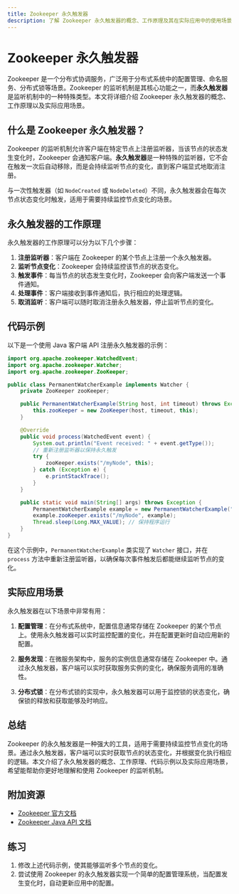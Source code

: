 ```yaml
---
title: Zookeeper 永久触发器
description: 了解 Zookeeper 永久触发器的概念、工作原理及其在实际应用中的使用场景。
---
```


# Zookeeper 永久触发器

Zookeeper 是一个分布式协调服务，广泛用于分布式系统中的配置管理、命名服务、分布式锁等场景。Zookeeper 的监听机制是其核心功能之一，而**永久触发器**是监听机制中的一种特殊类型。本文将详细介绍 Zookeeper 永久触发器的概念、工作原理以及实际应用场景。

## 什么是 Zookeeper 永久触发器？

Zookeeper 的监听机制允许客户端在特定节点上注册监听器，当该节点的状态发生变化时，Zookeeper 会通知客户端。**永久触发器**是一种特殊的监听器，它不会在触发一次后自动移除，而是会持续监听节点的变化，直到客户端显式地取消注册。

与一次性触发器（如 `NodeCreated` 或 `NodeDeleted`）不同，永久触发器会在每次节点状态变化时触发，适用于需要持续监控节点变化的场景。

## 永久触发器的工作原理

永久触发器的工作原理可以分为以下几个步骤：

1. **注册监听器**：客户端在 Zookeeper 的某个节点上注册一个永久触发器。
2. **监听节点变化**：Zookeeper 会持续监控该节点的状态变化。
3. **触发事件**：每当节点的状态发生变化时，Zookeeper 会向客户端发送一个事件通知。
4. **处理事件**：客户端接收到事件通知后，执行相应的处理逻辑。
5. **取消监听**：客户端可以随时取消注册永久触发器，停止监听节点的变化。

## 代码示例

以下是一个使用 Java 客户端 API 注册永久触发器的示例：

```java
import org.apache.zookeeper.WatchedEvent;
import org.apache.zookeeper.Watcher;
import org.apache.zookeeper.ZooKeeper;

public class PermanentWatcherExample implements Watcher {
    private ZooKeeper zooKeeper;

    public PermanentWatcherExample(String host, int timeout) throws Exception {
        this.zooKeeper = new ZooKeeper(host, timeout, this);
    }

    @Override
    public void process(WatchedEvent event) {
        System.out.println("Event received: " + event.getType());
        // 重新注册监听器以保持永久触发
        try {
            zooKeeper.exists("/myNode", this);
        } catch (Exception e) {
            e.printStackTrace();
        }
    }

    public static void main(String[] args) throws Exception {
        PermanentWatcherExample example = new PermanentWatcherExample("localhost:2181", 3000);
        example.zooKeeper.exists("/myNode", example);
        Thread.sleep(Long.MAX_VALUE); // 保持程序运行
    }
}
```

在这个示例中，`PermanentWatcherExample` 类实现了 `Watcher` 接口，并在 `process` 方法中重新注册监听器，以确保每次事件触发后都能继续监听节点的变化。

## 实际应用场景

永久触发器在以下场景中非常有用：

1. **配置管理**：在分布式系统中，配置信息通常存储在 Zookeeper 的某个节点上。使用永久触发器可以实时监控配置的变化，并在配置更新时自动应用新的配置。

2. **服务发现**：在微服务架构中，服务的实例信息通常存储在 Zookeeper 中。通过永久触发器，客户端可以实时获取服务实例的变化，确保服务调用的准确性。

3. **分布式锁**：在分布式锁的实现中，永久触发器可以用于监控锁的状态变化，确保锁的释放和获取能够及时响应。

## 总结

Zookeeper 的永久触发器是一种强大的工具，适用于需要持续监控节点变化的场景。通过永久触发器，客户端可以实时获取节点的状态变化，并根据变化执行相应的逻辑。本文介绍了永久触发器的概念、工作原理、代码示例以及实际应用场景，希望能帮助你更好地理解和使用 Zookeeper 的监听机制。

## 附加资源

- [Zookeeper 官方文档](https://zookeeper.apache.org/doc/current/)
- [Zookeeper Java API 文档](https://zookeeper.apache.org/doc/current/api/index.html)

## 练习

1. 修改上述代码示例，使其能够监听多个节点的变化。
2. 尝试使用 Zookeeper 的永久触发器实现一个简单的配置管理系统，当配置发生变化时，自动更新应用中的配置。
